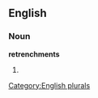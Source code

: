 ==English==

===Noun===
'''retrenchments'''

# {{plural of|[[retrenchment]]}}

[[Category:English plurals]]